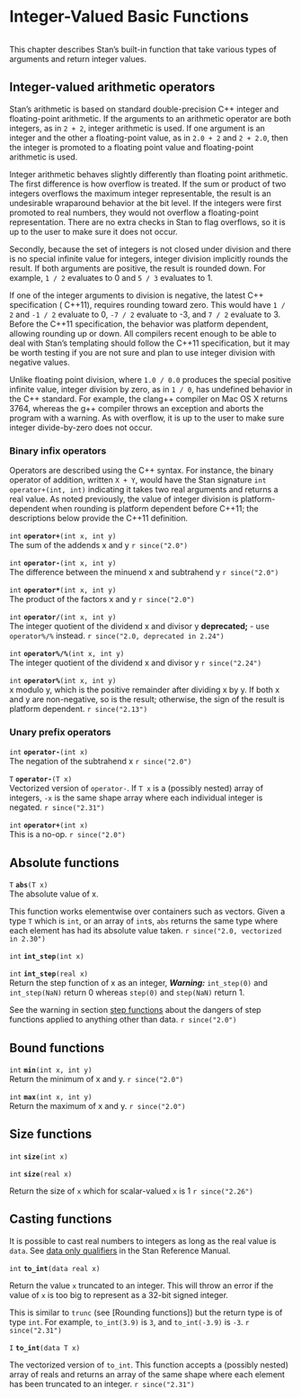 # Integer-Valued Basic Functions
```r
```


This chapter describes Stan's built-in function that take various
types of arguments and return integer values.

## Integer-valued arithmetic operators {#int-arithmetic}

Stan's arithmetic is based on standard double-precision  C++ integer
and floating-point arithmetic.  If the arguments to an arithmetic
operator are both integers, as in `2 + 2`, integer arithmetic is used.
If one argument is an integer and the other a floating-point value, as
in `2.0 + 2` and `2 + 2.0`, then the integer is promoted to a floating
point value and floating-point arithmetic is used.

Integer arithmetic behaves slightly differently than floating point
arithmetic.  The first difference is how overflow is treated.  If the
sum or product of two integers overflows the maximum integer
representable, the result is an undesirable wraparound behavior at the
bit level.  If the integers were first promoted to real numbers, they
would not overflow a floating-point representation.  There are no
extra checks in Stan to flag overflows, so it is up to the user to
make sure it does not occur.

Secondly, because the set of integers is not closed under division and
there is no special infinite value for integers, integer division
implicitly rounds the result.  If both arguments are positive, the
result is rounded down.  For example, `1 / 2` evaluates to 0 and `5 /
3` evaluates to 1.

If one of the integer arguments to division is negative, the latest
C++ specification ( C++11), requires rounding toward zero.  This would
have `1 / 2` and `-1 / 2` evaluate to 0, `-7 / 2` evaluate to -3, and
`7 / 2` evaluate to 3.  Before the  C++11 specification, the behavior
was platform dependent, allowing rounding up or down.  All compilers
recent enough to be able to deal with Stan's templating should follow
the  C++11 specification, but it may be worth testing if you are not
sure and plan to use integer division with negative values.

Unlike floating point division, where `1.0 / 0.0` produces the special
positive infinite value, integer division by zero, as in `1 / 0`, has
undefined behavior in the  C++ standard.  For example, the clang++
compiler on Mac OS X returns 3764, whereas the g++ compiler throws an
exception and aborts the program with a warning.  As with overflow, it
is up to the user to make sure integer divide-by-zero does not occur.

### Binary infix operators

Operators are described using the  C++ syntax.  For instance, the
binary operator of addition, written `X + Y`, would have the Stan
signature `int operator+(int, int)` indicating it takes two real
arguments and returns a real value.  As noted previously, the value of
integer division is platform-dependent when rounding is platform
dependent before C++11;  the descriptions below provide the C++11
definition.

<!-- int; operator+; (int x, int y); -->
\index{{\tt \bfseries operator\_add }!{\tt (int x, int y): int}|hyperpage}

`int` **`operator+`**`(int x, int y)`<br>\newline
The sum of the addends x and y \begin{equation*} \text{operator+}(x,y) = (x + y) \end{equation*}
`r since("2.0")`

<!-- int; operator-; (int x, int y); -->
\index{{\tt \bfseries operator\_subtract }!{\tt (int x, int y): int}|hyperpage}

`int` **`operator-`**`(int x, int y)`<br>\newline
The difference between the minuend x and subtrahend y \begin{equation*}
\text{operator-}(x,y) = (x - y) \end{equation*}
`r since("2.0")`

<!-- int; operator*; (int x, int y); -->
\index{{\tt \bfseries operator\_multiply }!{\tt (int x, int y): int}|hyperpage}

`int` **`operator*`**`(int x, int y)`<br>\newline
The product of the factors x and y \begin{equation*} \text{operator*}(x,y) = (x
\times y) \end{equation*}
`r since("2.0")`

<!-- int; operator/; (int x, int y); -->
\index{{\tt \bfseries operator\_divide }!{\tt (int x, int y): int}|hyperpage}

`int` **`operator/`**`(int x, int y)`<br>\newline
The integer quotient of the dividend x and divisor y \begin{equation*}
\text{operator/}(x,y) = \begin{cases} \lfloor x / y \rfloor & \text{if
} x / y \geq 0 \\ - \lfloor \text{floor}(-x / y) \rfloor & \text{if }
x / y < 0. \end{cases} \end{equation*}
**deprecated;** - use `operator%/%` instead.
`r since("2.0, deprecated in 2.24")`


<!-- int; operator%/%; (int x, int y); -->
\index{{\tt \bfseries operator\_int\_divide }!{\tt (int x, int y): int}|hyperpage}

`int` **`operator%/%`**`(int x, int y)`<br>\newline
The integer quotient of the dividend x and divisor y \begin{equation*}
\text{operator\%/\%}(x,y) = \begin{cases} \lfloor x / y \rfloor & \text{if
} x / y \geq 0 \\ - \lfloor \text{floor}(-x / y) \rfloor & \text{if }
x / y < 0. \end{cases} \end{equation*}
`r since("2.24")`

<!-- int; operator%; (int x, int y); -->
\index{{\tt \bfseries operator\_mod }!{\tt (int x, int y): int}|hyperpage}

`int` **`operator%`**`(int x, int y)`<br>\newline
x modulo y, which is the positive remainder after dividing x by y. If
both x and y are non-negative, so is the result; otherwise, the sign
of the result is platform dependent. \begin{equation*} \mathrm{operator\%}(x, y) \ =
\ x \ \text{mod} \ y \ = \ x - y * \lfloor x / y \rfloor \end{equation*}
`r since("2.13")`

### Unary prefix operators

<!-- int; operator-; (int x); -->
\index{{\tt \bfseries operator\_subtract }!{\tt (int x): int}|hyperpage}

`int` **`operator-`**`(int x)`<br>\newline
The negation of the subtrahend x \begin{equation*} \text{operator-}(x) = -x \end{equation*}
`r since("2.0")`

<!-- T; operator-; (T x); -->
\index{{\tt \bfseries operator\_subtract }!{\tt (T x): T}|hyperpage}

`T` **`operator-`**`(T x)`<br>\newline
Vectorized version of `operator-`. If `T x` is a (possibly nested) array of
integers, `-x` is the same shape array where each individual integer is negated.
`r since("2.31")`


<!-- int; operator+; (int x); -->
\index{{\tt \bfseries operator\_add }!{\tt (int x): int}|hyperpage}

`int` **`operator+`**`(int x)`<br>\newline
This is a no-op. \begin{equation*} \text{operator+}(x) = x \end{equation*}
`r since("2.0")`

## Absolute functions

<!-- T; abs; (T x); -->
\index{{\tt \bfseries abs }!{\tt (T x): T}|hyperpage}

`T` **`abs`**`(T x)`<br>\newline
The absolute value of x.

This function works elementwise over containers such as vectors.
Given a type `T` which is `int`, or an array of `int`s, `abs` returns the same
type where each element has had its absolute value taken.
`r since("2.0, vectorized in 2.30")`

<!-- int; int_step; (int x); -->
\index{{\tt \bfseries int\_step }!{\tt (int x): int}|hyperpage}

`int` **`int_step`**`(int x)`<br>\newline

<!-- int; int_step; (real x); -->
\index{{\tt \bfseries int\_step }!{\tt (real x): int}|hyperpage}

`int` **`int_step`**`(real x)`<br>\newline
Return the step function of x as an integer, \begin{equation*} \mathrm{int\_step}(x)
= \begin{cases} 1 & \text{if } x > 0 \\ 0 & \text{if } x \leq 0 \text{
or } x \text{ is } NaN \end{cases} \end{equation*} _**Warning:**_ `int_step(0)` and
`int_step(NaN)` return 0 whereas `step(0)` and `step(NaN)` return 1.

See the warning in section [step functions](real-valued_basic_functions.Rmd#step-functions) about the dangers of
step functions applied to anything other than data.
`r since("2.0")`

## Bound functions

<!-- int; min; (int x, int y); -->
\index{{\tt \bfseries min }!{\tt (int x, int y): int}|hyperpage}

`int` **`min`**`(int x, int y)`<br>\newline
Return the minimum of x and y. \begin{equation*} \text{min}(x, y) = \begin{cases} x &
\text{if } x < y\\ y & \text{otherwise} \end{cases} \end{equation*}
`r since("2.0")`

<!-- int; max; (int x, int y); -->
\index{{\tt \bfseries max }!{\tt (int x, int y): int}|hyperpage}

`int` **`max`**`(int x, int y)`<br>\newline
Return the maximum of x and y. \begin{equation*} \text{max}(x, y) = \begin{cases} x &
\text{if } x > y\\ y & \text{otherwise} \end{cases} \end{equation*}
`r since("2.0")`

## Size functions

<!-- int; size; (int x); -->
\index{{\tt \bfseries size }!{\tt (int x): int}|hyperpage}

`int` **`size`**`(int x)`<br>\newline

<!-- int; size; (real x); -->
\index{{\tt \bfseries size }!{\tt (real x): int}|hyperpage}

`int` **`size`**`(real x)`<br>\newline

Return the size of `x` which for scalar-valued `x` is 1
`r since("2.26")`

## Casting functions

It is possible to cast real numbers to integers as long as the real
value is `data`. See
[data only qualifiers](https://mc-stan.org/docs/reference-manual/argument-types-and-qualifiers.html#data-only-qualifiers)
in the Stan Reference Manual.

<!-- int; to_int; (data real x); -->
\index{{\tt \bfseries to\_int }!{\tt (data real x): int}|hyperpage}

`int` **`to_int`**`(data real x)`<br>\newline

Return the value `x` truncated to an integer. This will throw an error
if the value of `x` is too big to represent as a 32-bit signed integer.

This is similar to `trunc` (see [Rounding functions]) but the return type is of
type `int`. For example, `to_int(3.9)` is `3`, and `to_int(-3.9)` is `-3`.
`r since("2.31")`


<!-- int; to_int; (data real x); -->
\index{{\tt \bfseries to\_int }!{\tt (data R x): I}|hyperpage}

`I` **`to_int`**`(data T x)`<br>\newline

The vectorized version of `to_int`. This function accepts a (possibly nested)
array of reals and returns an array of the same shape where each element has
been truncated to an integer.
`r since("2.31")`
